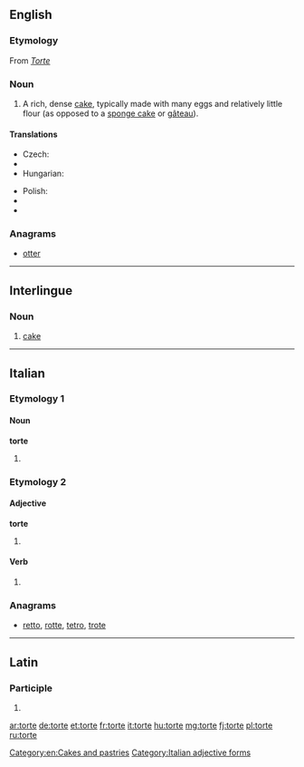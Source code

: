 {{also|Torte}}
==English==

===Etymology===
From {{etyl|de}} ''[[Torte]]''

===Noun===
{{en-noun}}

# A rich, dense [[cake]], typically made with many eggs and relatively little flour (as opposed to a [[sponge cake]] or [[gâteau]]).

====Translations====
{{trans-top|a rich, dense cake}}
* Czech: {{t+|cs|dort|m}}
* {{trreq|de}}
* Hungarian: {{t+|hu|torta}}
{{trans-mid}}
* Polish: {{t+|pl|tort|m}}
* {{trreq|pt}}
* {{trreq|sk}}
{{trans-bottom}}

===Anagrams===
* [[otter#English|otter]]

[[Category:en:Cakes and pastries]]

----

==Interlingue==

===Noun===
{{head|ie|noun}}

# [[cake]]

----

==Italian==

===Etymology 1===

====Noun====
'''torte''' {{f-p}}

# {{plural of|torta|lang=it}}

===Etymology 2===

====Adjective====
'''torte''' {{f-p}}

# {{feminine plural of|torto|lang=it}}

====Verb====
{{head|it|past participle form}}

# {{feminine plural past participle of|torcere|lang=it}}

===Anagrams===
* [[retto#Italian|retto]], [[rotte#Italian|rotte]], [[tetro#Italian|tetro]], [[trote#Italian|trote]]

[[Category:Italian adjective forms]]

----

==Latin==

===Participle===
{{la-part-form|torte}}

# {{inflection of|tortus|tortus|voc|m|s|lang=la}}

[[ar:torte]]
[[de:torte]]
[[et:torte]]
[[fr:torte]]
[[it:torte]]
[[hu:torte]]
[[mg:torte]]
[[fj:torte]]
[[pl:torte]]
[[ru:torte]]